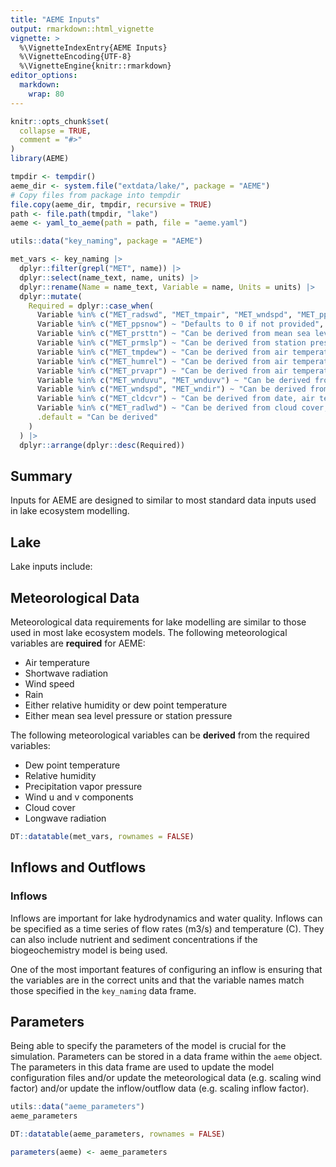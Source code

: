 ```yaml
---
title: "AEME Inputs"
output: rmarkdown::html_vignette
vignette: >
  %\VignetteIndexEntry{AEME Inputs}
  %\VignetteEncoding{UTF-8}
  %\VignetteEngine{knitr::rmarkdown}
editor_options: 
  markdown: 
    wrap: 80
---
```


```r
knitr::opts_chunk$set(
  collapse = TRUE,
  comment = "#>"
)
library(AEME)

tmpdir <- tempdir()
aeme_dir <- system.file("extdata/lake/", package = "AEME")
# Copy files from package into tempdir
file.copy(aeme_dir, tmpdir, recursive = TRUE)
path <- file.path(tmpdir, "lake")
aeme <- yaml_to_aeme(path = path, file = "aeme.yaml")

utils::data("key_naming", package = "AEME")

met_vars <- key_naming |> 
  dplyr::filter(grepl("MET", name)) |> 
  dplyr::select(name_text, name, units) |> 
  dplyr::rename(Name = name_text, Variable = name, Units = units) |> 
  dplyr::mutate(
    Required = dplyr::case_when(
      Variable %in% c("MET_radswd", "MET_tmpair", "MET_wndspd", "MET_pprain") ~ "Yes",
      Variable %in% c("MET_ppsnow") ~ "Defaults to 0 if not provided",
      Variable %in% c("MET_prsttn") ~ "Can be derived from mean sea level pressure",
      Variable %in% c("MET_prmslp") ~ "Can be derived from station pressure",
      Variable %in% c("MET_tmpdew") ~ "Can be derived from air temperature and relative humidity",
      Variable %in% c("MET_humrel") ~ "Can be derived from air temperature and dew point temperature",
      Variable %in% c("MET_prvapr") ~ "Can be derived from air temperature and relative humidity",
      Variable %in% c("MET_wnduvu", "MET_wnduvv") ~ "Can be derived from wind speed and direction",
      Variable %in% c("MET_wndspd", "MET_wndir") ~ "Can be derived from u an v wind vectors",
      Variable %in% c("MET_cldcvr") ~ "Can be derived from date, air temperature, relative humiity, shortwave radiation, latitude, longitude and elevation",
      Variable %in% c("MET_radlwd") ~ "Can be derived from cloud cover, air temperature and relative humidity",
      .default = "Can be derived" 
    )
  ) |> 
  dplyr::arrange(dplyr::desc(Required))

```

## Summary

Inputs for AEME are designed to similar to most standard data inputs used in
lake ecosystem modelling. 

## Lake

Lake inputs include:

## Meteorological Data

Meteorological data requirements for lake modelling are similar to those used in
most lake ecosystem models. The following meteorological variables are 
**required** for AEME: 

- Air temperature
- Shortwave radiation
- Wind speed
- Rain
- Either relative humidity or dew point temperature
- Either mean sea level pressure or station pressure

The following meteorological variables can be **derived** from the required
variables:

- Dew point temperature
- Relative humidity
- Precipitation vapor pressure
- Wind u and v components
- Cloud cover
- Longwave radiation

```r
DT::datatable(met_vars, rownames = FALSE)
```


## Inflows and Outflows

### Inflows

Inflows are important for lake hydrodynamics and water quality. Inflows can be
specified as a time series of flow rates (m3/s) and temperature (C). They can
also include nutrient and sediment concentrations if the biogeochemistry model
is being used.

One of the most important features of configuring an inflow is ensuring that
the variables are in the correct units and that the variable names match
those specified in the `key_naming` data frame.


## Parameters

Being able to specify the parameters of the model is crucial for the
simulation. Parameters can be stored in a data frame within the `aeme` object.
The parameters in this data frame are used to update the model configuration
files and/or update the meteorological data (e.g. scaling wind factor) and/or
update the inflow/outflow data (e.g. scaling inflow factor). 

```r
utils::data("aeme_parameters")
aeme_parameters
```

```r
DT::datatable(aeme_parameters, rownames = FALSE)
```

```r
parameters(aeme) <- aeme_parameters
```



